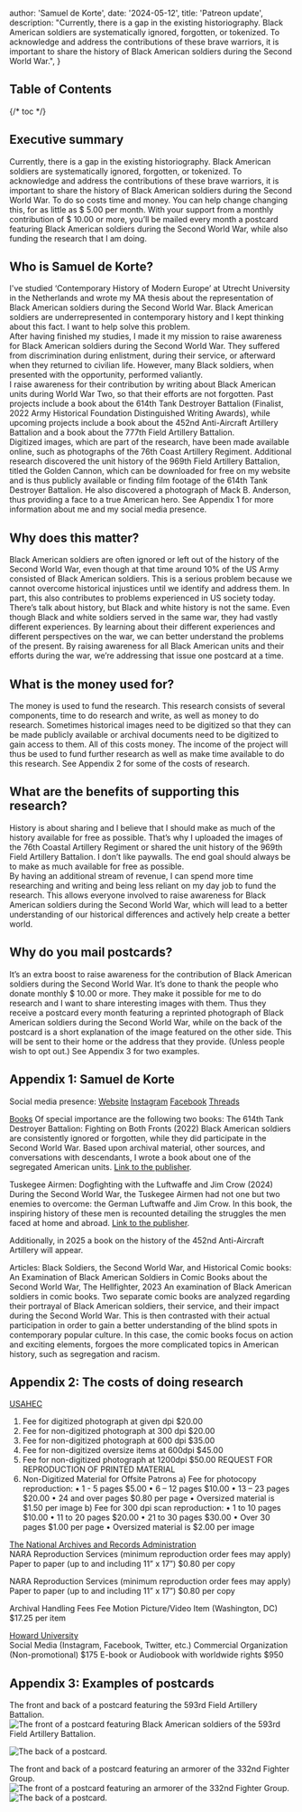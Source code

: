 


  author: 'Samuel de Korte',
  date: '2024-05-12',
  title: 'Patreon update',
  description:
    "Currently, there is a gap in the existing historiography. Black American soldiers are systematically ignored, forgotten, or tokenized. To acknowledge and address the contributions of these brave warriors, it is important to share the history of Black American soldiers during the Second World War.",
}


## Table of Contents
{/* toc */}


## Executive summary 
Currently, there is a gap in the existing historiography. Black American soldiers are systematically ignored, forgotten, or tokenized. To acknowledge and address the contributions of these brave warriors, it is important to share the history of Black American soldiers during the Second World War. To do so costs time and money. You can help change changing this, for as little as $ 5.00 per month. With your support from a monthly contribution of $ 10.00 or more, you’ll be mailed every month a postcard featuring Black American soldiers during the Second World War, while also funding the research that I am doing. 

## Who is Samuel de Korte? 
I've studied ‘Contemporary History of Modern Europe’ at Utrecht University in the Netherlands and wrote my MA thesis about the representation of Black American soldiers during the Second World War. Black American soldiers are underrepresented in contemporary history and I kept thinking about this fact. I want to help solve this problem.  
After having finished my studies, I made it my mission to raise awareness for Black American soldiers during the Second World War. They suffered from discrimination during enlistment, during their service, or afterward when they returned to civilian life. However, many Black soldiers, when presented with the opportunity, performed valiantly.  
I raise awareness for their contribution by writing about Black American units during World War Two, so that their efforts are not forgotten. Past projects include a book about the 614th Tank Destroyer Battalion (Finalist, 2022 Army Historical Foundation Distinguished Writing Awards), while upcoming projects include a book about the 452nd Anti-Aircraft Artillery Battalion and a book about the 777th Field Artillery Battalion.  
Digitized images, which are part of the research, have been made available online, such as photographs of the 76th Coast Artillery Regiment. Additional research discovered the unit history of the 969th Field Artillery Battalion, titled the Golden Cannon, which can be downloaded for free on my website and is thus publicly available or finding film footage of the 614th Tank Destroyer Battalion. He also discovered a photograph of Mack B. Anderson, thus providing a face to a true American hero. See Appendix 1 for more information about me and my social media presence.  

## Why does this matter? 
Black American soldiers are often ignored or left out of the history of the Second World War, even though at that time around 10% of the US Army consisted of Black American soldiers. This is a serious problem because we cannot overcome historical injustices until we identify and address them. In part, this also contributes to problems experienced in US society today. There’s talk about history, but Black and white history is not the same. Even though Black and white soldiers served in the same war, they had vastly different experiences. By learning about their different experiences and different perspectives on the war, we can better understand the problems of the present. By raising awareness for all Black American units and their efforts during the war, we’re addressing that issue one postcard at a time.
 
## What is the money used for? 
The money is used to fund the research. This research consists of several components, time to do research and write, as well as money to do research. Sometimes historical images need to be digitized so that they can be made publicly available or archival documents need to be digitized to gain access to them. All of this costs money. The income of the project will thus be used to fund further research as well as make time available to do this research. See Appendix 2 for some of the costs of research. 

## What are the benefits of supporting this research? 
History is about sharing and I believe that I should make as much of the history available for free as possible. That’s why I uploaded the images of the 76th Coastal Artillery Regiment or shared the unit history of the 969th Field Artillery Battalion. I don’t like paywalls. The end goal should always be to make as much available for free as possible.  
By having an additional stream of revenue, I can spend more time researching and writing and being less reliant on my day job to fund the research. This allows everyone involved to raise awareness for Black American soldiers during the Second World War, which will lead to a better understanding of our historical differences and actively help create a better world.

## Why do you mail postcards? 
It’s an extra boost to raise awareness for the contribution of Black American soldiers during the Second World War. It’s done to thank the people who donate monthly $ 10.00 or more. They make it possible for me to do research and I want to share interesting images with them. Thus they receive a postcard every month featuring a reprinted photograph of Black American soldiers during the Second World War, while on the back of the postcard is a short explanation of the image featured on the other side. This will be sent to their home or the address that they provide. (Unless people wish to opt out.) See Appendix 3 for two examples. 


## Appendix 1: Samuel de Korte 
Social media presence:
[Website](www.samueldekorte.com)
[Instagram](https://www.instagram.com/samuel.dekorte/)
[Facebook](https://www.facebook.com/samuel.dekorte)
[Threads](https://www.threads.net/@samuel.dekorte)

[Books](https://www.samueldekorte.com/books)
Of special importance are the following two books: 
The 614th Tank Destroyer Battalion: Fighting on Both Fronts (2022)
Black American soldiers are consistently ignored or forgotten, while they did participate in the Second World War. Based upon archival material, other sources, and conversations with descendants, I wrote a book about one of the segregated American units.
[Link to the publisher](https://www.pen-and-sword.co.uk/The-614th-Tank-Destroyer-Battalion-Hardback/p/20573).  

Tuskegee Airmen: Dogfighting with the Luftwaffe and Jim Crow (2024)
During the Second World War, the Tuskegee Airmen had not one but two enemies to overcome: the German Luftwaffe and Jim Crow. In this book, the inspiring history of these men is recounted detailing the struggles the men faced at home and abroad.
[Link to the publisher](https://www.pen-and-sword.co.uk/Tuskegee-Airmen-Hardback/p/24428).

Additionally, in 2025 a book on the history of the 452nd Anti-Aircraft Artillery will appear. 

Articles:
Black Soldiers, the Second World War, and Historical Comic books: An Examination of Black American Soldiers in Comic Books about the Second World War, The Hellfighter, 2023
An examination of Black American soldiers in comic books. Two separate comic books are analyzed regarding their portrayal of Black American soldiers, their service, and their impact during the Second World War. This is then contrasted with their actual participation in order to gain a better understanding of the blind spots in contemporary popular culture. In this case, the comic books focus on action and exciting elements, forgoes the more complicated topics in American history, such as segregation and racism.  

## Appendix 2: The costs of doing research 
[USAHEC](https://ahec.armywarcollege.edu/documents/FeeforServiceSchedule.pdf)
1) Fee for digitized photograph at given dpi $20.00
2) Fee for non-digitized photograph at 300 dpi $20.00
3) Fee for non-digitized photograph at 600 dpi $35.00
4) Fee for non-digitized oversize items at 600dpi $45.00
5) Fee for non-digitized photograph at 1200dpi $50.00 
REQUEST FOR REPRODUCTION OF PRINTED MATERIAL
3) Non-Digitized Material for Offsite Patrons
a) Fee for photocopy reproduction:
•	1 - 5 pages $5.00
•	6 – 12 pages $10.00
•	13 – 23 pages $20.00
•	24 and over pages $0.80 per page
•	Oversized material is $1.50 per image
b) Fee for 300 dpi scan reproduction:
•	1 to 10 pages $10.00
•	11 to 20 pages $20.00
•	21 to 30 pages $30.00
•	Over 30 pages $1.00 per page
•	Oversized material is $2.00 per image


[The National Archives and Records Administration](https://www.archives.gov/research/order/fees)  
NARA Reproduction Services (minimum reproduction order fees may apply)
Paper to paper (up to and including 11” x 17”)			 $0.80 per copy

NARA Reproduction Services (minimum reproduction order fees may apply)
Paper to paper (up to and including 11” x 17”)			 $0.80 per copy

Archival Handling Fees								               Fee
Motion Picture/Video Item (Washington, DC) 				   $17.25 per item

[Howard University](https://dh.howard.edu/MSRC_Fees_and_Permissions2024.pdf)  
Social Media (Instagram, Facebook, Twitter, etc.)
Commercial Organization (Non-promotional) 					$175
E-book or Audiobook with worldwide rights 					$950


## Appendix 3: Examples of postcards
The front and back of a postcard featuring the 593rd Field Artillery Battalion.
<Image
                src={fex01}
                alt="The front of a postcard featuring Black American soldiers of the 593rd Field Artillery Battalion."
                sizes="(min-width: 1000px) 32rem, 20rem"
                className="rotate-0 rounded-2xl bg-stone-100 object-cover dark:bg-stone-800"
              />
  
<Image
                src={bex01}
                alt="The back of a postcard."
                sizes="(min-width: 1000px) 32rem, 20rem"
                className="rotate-0 rounded-2xl bg-stone-100 object-cover dark:bg-stone-800"
              />

The front and back of a postcard featuring an armorer of the 332nd Fighter Group.
<Image
                src={fex02}
                alt="The front of a postcard featuring an armorer of the 332nd Fighter Group."
                sizes="(min-width: 1000px) 32rem, 20rem"
                className="rotate-0 rounded-2xl bg-stone-100 object-cover dark:bg-stone-800"
              />
<Image
                src={bex02}
                alt="The back of a postcard."
                sizes="(min-width: 1000px) 32rem, 20rem"
                className="rotate-0 rounded-2xl bg-stone-100 object-cover dark:bg-stone-800"
              />

